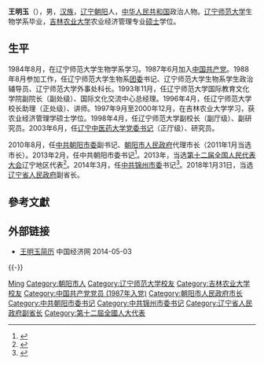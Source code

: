 '''王明玉'''（{{bd|1964年|10月29日|}}），男，[[汉族|汉族]]，[[辽宁|辽宁]][[朝阳市|朝阳]]人，[[中华人民共和国|中华人民共和国]]政治人物。[[辽宁师范大学|辽宁师范大学]]生物学系毕业，[[吉林农业大学|吉林农业大学]]农业经济管理专业[[硕士|硕士]]学位。

== 生平 ==
1984年8月，在辽宁师范大学生物学系学习。1987年6月加入[[中国共产党|中国共产党]]。1988年8月参加工作，任辽宁师范大学生物系[[团委|团委]]书记、辽宁师范大学生物系学生政治辅导员、辽宁师范大学外事处科长。1993年11月，任辽宁师范大学国际教育文化学院副院长（副处级）、国际文化交流中心总经理。1996年4月，任辽宁师范大学校长助理（正处级）、讲师。1997年9月至2000年12月，在吉林农业大学学习，获农业经济管理学硕士学位。1998年4月，任辽宁师范大学副校长（副厅级）、副研究员。2003年6月，任[[辽宁中医药大学|辽宁中医药大学]][[党委书记|党委书记]]（正厅级）、研究员。

2010年8月，任[[中共朝阳市委|中共朝阳市委]]副书记、[[朝阳市人民政府|朝阳市人民政府]]代理市长（2011年1月当选市长）。2013年2月，任中共朝阳市委书记<ref>{{cite web|accessdate=2016-09-18|url=http://renshi.people.com.cn/n/2013/0204/c139617-20420689.html|title=王明玉同志任朝阳市委书记|publisher=中国经济网|deadurl=yes|archiveurl=https://web.archive.org/web/20130424114123/http://renshi.people.com.cn/n/2013/0204/c139617-20420689.html|archivedate=2013-04-24}}</ref>。2013年，当选[[第十二届全国人民代表大会|第十二届全国人民代表大会]]辽宁地区代表<ref>{{cite news|title=全国人大代表信息-王明玉|url= http://210.82.31.1:8084/delegate/viewDelegate.action?dbid=120361|accessdate=2013-03-28|newspaper=全国人大网}}</ref>。2014年3月，任[[中共锦州市委|中共锦州市委]]书记<ref>{{cite web|accessdate=2014-06-03|url=http://district.ce.cn/newarea/sddy/201403/20/t20140320_2520624.shtml|title=王明玉任锦州市委书记 王文权不再担任|publisher=中国经济网|archive-date=2014-05-03|archive-url=https://web.archive.org/web/20140503165945/http://district.ce.cn/newarea/sddy/201403/20/t20140320_2520624.shtml|dead-url=no}}</ref>。2018年1月31日，当选[[辽宁省人民政府|辽宁省人民政府]]副省长。

== 參考文獻 ==
{{reflist}}

== 外部链接 ==
* [http://district.ce.cn/newarea/sddy/201403/20/t20140320_2520624.shtml 王明玉简历] {{Wayback|url=http://district.ce.cn/newarea/sddy/201403/20/t20140320_2520624.shtml |date=20140503165945 }} 中国经济网 2014-05-03

{{-}}
{{start box}}
{{s-ppo|cpc}}
{{s-before|[[王文权|王文权]]}}
{{s-title|[[中国共产党锦州市委员会|中国共产党锦州市委员会]]书记|2014年3月－2018年7月}}
{{s-after|[[王德佳|王德佳]]}}
{{s-before|[[陈铁新|陈铁新]]}}
{{s-title|[[中国共产党朝阳市委员会|中国共产党朝阳市委员会]]书记|2013年2月－2014年3月}}
{{s-after|[[蹇彪|蹇彪]]}}
{{s-gov|prc}}
{{s-before|[[张铁民_(1960年)|张铁民]]}}
{{s-title|[[朝阳市人民政府|朝阳市人民政府]]市长|2010年8月－2013年2月}}
{{s-after|[[于言良|于言良]]}}
{{end box}}

{{辽宁省领导人}}

{{Authority control}}
{{DEFAULTSORT:Wang王}}
[[Category:王姓|Ming]]
[[Category:朝阳市人|Category:朝阳市人]]
[[Category:辽宁师范大学校友|Category:辽宁师范大学校友]]
[[Category:吉林农业大学校友|Category:吉林农业大学校友]]
[[Category:中国共产党党员_(1987年入党)|Category:中国共产党党员 (1987年入党)]]
[[Category:朝阳市人民政府市长|Category:朝阳市人民政府市长]]
[[Category:中共朝阳市委书记|Category:中共朝阳市委书记]]
[[Category:中共锦州市委书记|Category:中共锦州市委书记]]
[[Category:辽宁省人民政府副省长|Category:辽宁省人民政府副省长]]
[[Category:第十二屆全國人大代表|Category:第十二屆全國人大代表]]